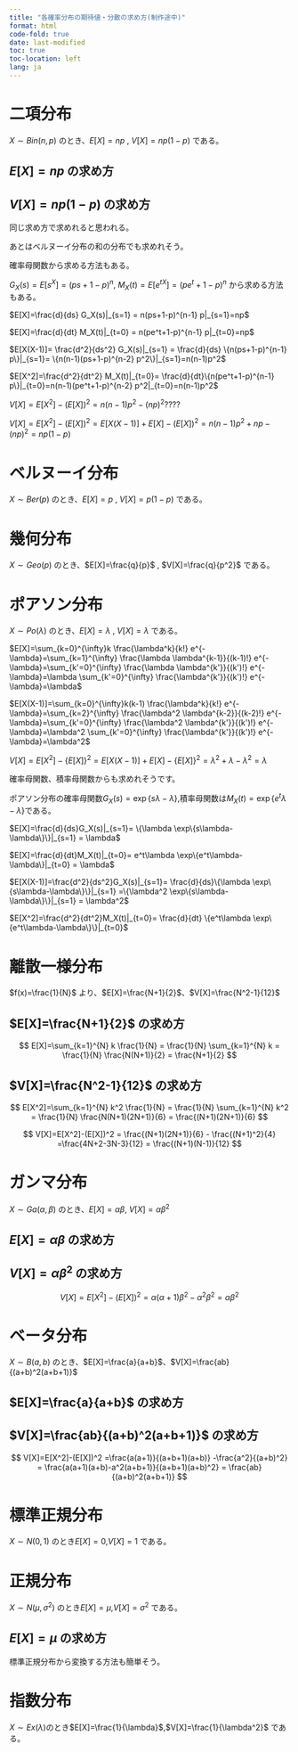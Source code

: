 ```yaml
---
title: "各確率分布の期待値・分散の求め方(制作途中)"
format: html
code-fold: true
date: last-modified
toc: true
toc-location: left
lang: ja
---
```


# 二項分布

$X \sim Bin(n,p)$ のとき、$E[X]=np$ , $V[X]=np(1-p)$ である。

## $E[X]=np$ の求め方

\begin{align}
E[X] &= \sum_{k=0}^{n} k P(X=k) \\
&= \sum_{k=0}^{n} k 
\begin{pmatrix}
   n \\
   k
\end{pmatrix} p^k (1-p)^{n-k} \\
&= \sum_{k=0}^{n} k \frac{n!}{k!(n-k)!} p^k (1-p)^{n-k} \\
&= \sum_{k=1}^{n} \frac{n!}{(k-1)!(n-k)!} p^k (1-p)^{n-k} \\
&= \sum_{k=1}^{n} \frac{n!(n-k+1)}{(k-1)!(n-(k-1))!} p^k (1-p)^{n-k} \\
&= \sum_{k'=0}^{n-1} \frac{n!(n-k+1)}{(k')!(n-k')!} p^k (1-p)^{n-k} \\


\end{align}


## $V[X]=np(1-p)$ の求め方

同じ求め方で求めれると思われる。

あとはベルヌーイ分布の和の分布でも求めれそう。

確率母関数から求める方法もある。

$G_X(s)=E[s^X]=(ps+1-p)^n$, $M_X(t)=E[e^{tX}]=(pe^t+1-p)^n$ から求める方法もある。

$E[X]=\frac{d}{ds} G_X(s)|_{s=1} = n(ps+1-p)^{n-1} p|_{s=1}=np$

$E[X]=\frac{d}{dt} M_X(t)|_{t=0} = n(pe^t+1-p)^{n-1} p|_{t=0}=np$

$E[X(X-1)]= \frac{d^2}{ds^2} G_X(s)|_{s=1} = \frac{d}{ds} \{n(ps+1-p)^{n-1} p\}|_{s=1}= \{n(n-1)(ps+1-p)^{n-2} p^2\}|_{s=1}=n(n-1)p^2$

$E[X^2]=\frac{d^2}{dt^2} M_X(t)|_{t=0}= \frac{d}{dt}\{n(pe^t+1-p)^{n-1} p\}|_{t=0}=n(n-1)(pe^t+1-p)^{n-2} p^2|_{t=0}=n(n-1)p^2$

$V[X]=E[X^2]-(E[X])^2=n(n-1)p^2-(np)^2????$

$V[X]=E[X^2]-(E[X])^2=E[X(X-1)]+E[X]-(E[X])^2=n(n-1)p^2+np-(np)^2=np(1-p)$


# ベルヌーイ分布



$X \sim Ber(p)$ のとき、$E[X]=p$ , $V[X]=p(1-p)$ である。


# 幾何分布

$X \sim Geo(p)$ のとき、$E[X]=\frac{q}{p}$ , $V[X]=\frac{q}{p^2}$ である。

# ポアソン分布

$X \sim Po(\lambda)$ のとき、$E[X]=\lambda$ , $V[X]=\lambda$ である。

$E[X]=\sum_{k=0}^{\infty}k \frac{\lambda^k}{k!} e^{-\lambda}=\sum_{k=1}^{\infty} \frac{\lambda \lambda^{k-1}}{(k-1)!} e^{-\lambda}=\sum_{k'=0}^{\infty} \frac{\lambda \lambda^{k'}}{(k')!} e^{-\lambda}=\lambda  \sum_{k'=0}^{\infty} \frac{\lambda^{k'}}{(k')!} e^{-\lambda}=\lambda$

$E[X(X-1)]=\sum_{k=0}^{\infty}k(k-1) \frac{\lambda^k}{k!} e^{-\lambda}=\sum_{k=2}^{\infty} \frac{\lambda^2 \lambda^{k-2}}{(k-2)!} e^{-\lambda}=\sum_{k'=0}^{\infty} \frac{\lambda^2 \lambda^{k'}}{(k')!} e^{-\lambda}=\lambda^2  \sum_{k'=0}^{\infty} \frac{\lambda^{k'}}{(k')!} e^{-\lambda}=\lambda^2$

$V[X]=E[X^2]-\{E[X]\}^2=E[X(X-1)]+E[X]-\{E[X]\}^2= \lambda^2 + \lambda - \lambda^2 =\lambda$

確率母関数、積率母関数からも求めれそうです。

ポアソン分布の確率母関数$G_X(s)=\exp\{s\lambda-\lambda\}$,積率母関数は$M_X(t)=\exp\{e^t\lambda-\lambda\}$である。

$E[X]=\frac{d}{ds}G_X(s)|_{s=1}= \{\lambda \exp\{s\lambda-\lambda\}\}|_{s=1} = \lambda$

$E[X]=\frac{d}{dt}M_X(t)|_{t=0}= e^t\lambda \exp\{e^t\lambda-\lambda\}|_{t=0} = \lambda$

$E[X(X-1)]=\frac{d^2}{ds^2}G_X(s)|_{s=1}= \frac{d}{ds}\{\lambda \exp\{s\lambda-\lambda\}\}|_{s=1} =\{\lambda^2 \exp\{s\lambda-\lambda\}\}|_{s=1} = \lambda^2$

$E[X^2]=\frac{d^2}{dt^2}M_X(t)|_{t=0}= \frac{d}{dt} \{e^t\lambda \exp\{e^t\lambda-\lambda\}\}|_{t=0}$

# 離散一様分布

$f(x)=\frac{1}{N}$ より、$E[X]=\frac{N+1}{2}$、$V[X]=\frac{N^2-1}{12}$

## $E[X]=\frac{N+1}{2}$ の求め方

$$
E[X]=\sum_{k=1}^{N} k \frac{1}{N} = \frac{1}{N} \sum_{k=1}^{N} k =  \frac{1}{N} \frac{N(N+1)}{2} = \frac{N+1}{2}
$$

## $V[X]=\frac{N^2-1}{12}$ の求め方

$$
E[X^2]=\sum_{k=1}^{N} k^2 \frac{1}{N} = \frac{1}{N} \sum_{k=1}^{N} k^2 =  \frac{1}{N} \frac{N(N+1)(2N+1)}{6} = \frac{(N+1)(2N+1)}{6}
$$

$$
V[X]=E[X^2]-(E[X])^2 = \frac{(N+1)(2N+1)}{6} - \frac{(N+1)^2}{4} =\frac{4N+2-3N-3}{12} = \frac{(N+1)(N-1)}{12}
$$

# ガンマ分布

$X \sim Ga(\alpha, \beta)$ のとき、$E[X]=\alpha\beta$, $V[X]=\alpha\beta^2$

## $E[X]=\alpha\beta$ の求め方

\begin{align}
E[X]&=\int_{0}^{\infty} x \frac{x^{\alpha-1}e^{-\frac{x}{\beta}}}{\Gamma(\alpha)\beta^{\alpha}} dx \\
&=\int_{0}^{\infty} \frac{x^{(\alpha+1)-1}e^{-\frac{x}{\beta}}}{\Gamma(\alpha)\beta^{\alpha}} dx \\
&=\int_{0}^{\infty} \frac{x^{(\alpha+1)-1}e^{-\frac{x}{\beta}}}{\frac{1}{\alpha}\Gamma(\alpha+1)\frac{1}{\beta}\beta^{\alpha+1}} dx \\
&= \alpha\beta
\end{align}

## $V[X]=\alpha\beta^2$ の求め方

\begin{align}
E[X^2]&=\int_{0}^{\infty} x^2 \frac{x^{\alpha-1}e^{-\frac{x}{\beta}}}{\Gamma(\alpha)\beta^{\alpha}} dx \\
&=\int_{0}^{\infty} \frac{x^{(\alpha+2)-1}e^{-\frac{x}{\beta}}}{\Gamma(\alpha)\beta^{\alpha}} dx \\
&=\int_{0}^{\infty} \frac{x^{(\alpha+2)-1}e^{-\frac{x}{\beta}}}{\frac{1}{\alpha(\alpha+1)}\Gamma(\alpha+2)\frac{1}{\beta^2}\beta^{\alpha+2}} dx \\
&= \alpha(\alpha+1)\beta^2
\end{align}

$$
V[X]=E[X^2]-(E[X])^2 = \alpha(\alpha+1)\beta^2 -\alpha^2 \beta^2 = \alpha\beta^2
$$


# ベータ分布

$X \sim B(a,b)$ のとき、$E[X]=\frac{a}{a+b}$、$V[X]=\frac{ab}{(a+b)^2(a+b+1)}$


## $E[X]=\frac{a}{a+b}$ の求め方

\begin{align}
E[X]&=\int_{0}^1 x \frac{x^{a-1}(1-x)^{b-1}}{B(a,b)} dx  \\
&=\int_{0}^1 x \frac{\Gamma(a+b)}{\Gamma(a)\Gamma(b)}x^{a-1}(1-x)^{b-1} dx \\
&=\int_{0}^1  \frac{\Gamma(a+b)}{\Gamma(a+1+b)}\frac{\Gamma(a+1)}{\Gamma(a)}\frac{\Gamma(a+1+b)}{\Gamma(a+1)\Gamma(b)}x^{a+1-1}(1-x)^{b-1} dx \\
&=\frac{\Gamma(a+b)}{(a+b)\Gamma(a+b)}\frac{a\Gamma(a)}{\Gamma(a)} \int_{0}^1  \frac{\Gamma(a+1+b)}{\Gamma(a+1)\Gamma(b)}x^{a+1-1}(1-x)^{b-1} dx \\
&= \frac{a}{a+b}
\end{align}

## $V[X]=\frac{ab}{(a+b)^2(a+b+1)}$ の求め方

\begin{align}
E[X^2]&=\int_{0}^1 x^2 \frac{x^{a-1}(1-x)^{b-1}}{B(a,b)} dx  \\
&=\int_{0}^1 x^2 \frac{\Gamma(a+b)}{\Gamma(a)\Gamma(b)}x^{a-1}(1-x)^{b-1} dx \\
&=\int_{0}^1  \frac{\Gamma(a+b)}{\Gamma(a+2+b)}\frac{\Gamma(a+2)}{\Gamma(a)}\frac{\Gamma(a+2+b)}{\Gamma(a+2)\Gamma(b)}x^{a+2-1}(1-x)^{b-1} dx \\
&=\frac{\Gamma(a+b)}{(a+b+1)(a+b)\Gamma(a+b)}\frac{a(a+1)\Gamma(a)}{\Gamma(a)} \int_{0}^1  \frac{\Gamma(a+1+b)}{\Gamma(a+1)\Gamma(b)}x^{a+1-1}(1-x)^{b-1} dx \\
&= \frac{a(a+1)}{(a+b+1)(a+b)}
\end{align}

$$
V[X]=E[X^2]-(E[X])^2 =\frac{a(a+1)}{(a+b+1)(a+b)} -\frac{a^2}{(a+b)^2} = \frac{a(a+1)(a+b)-a^2(a+b+1)}{(a+b+1)(a+b)^2} = \frac{ab}{(a+b)^2(a+b+1)}
$$

# 標準正規分布
$X \sim N(0, 1)$ のとき$E[X]=0$,$V[X]=1$ である。

# 正規分布

$X \sim N(\mu, \sigma^2)$ のとき$E[X]=\mu$,$V[X]=\sigma^2$ である。

## $E[X]=\mu$ の求め方

\begin{align}
E[X] = \int^{\infty}_{-\infty} x \frac{1}{\sqrt{2 \pi \sigma^2}} \exp{(\frac{-(x-\mu)^2}{2 \sigma^2})}
\end{align}

標準正規分布から変換する方法も簡単そう。

# 指数分布
$X \sim Ex(\lambda)$のとき$E[X]=\frac{1}{\lambda}$,$V[X]=\frac{1}{\lambda^2}$ である。